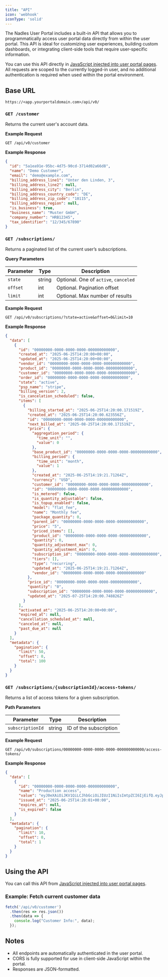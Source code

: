 ```yaml
---
title: "API"
icon: 'webhook'
iconType: 'solid'
---
```


The Nadles User Portal includes a built-in API that allows you to programmatically access user portal data directly from within the user portal. This API is ideal for customizing user experiences, building custom dashboards, or integrating client-side tools that require user-specific information.

You can use this API directly in [JavaScript injected into user portal pages](/user-portal/html-and-javascript). All requests are scoped to the currently logged-in user, and no additional authentication is required when used within the portal environment.

## Base URL

```
https://<app.yourportaldomain.com>/api/v0/
```

### `GET /customer`

Returns the current user's account data.

**Example Request**

```
GET /api/v0/customer
```

**Example Response**

```json
{
  "id": "5a1ea91e-95bc-4d75-90cd-3714d02a66d8",
  "name": "Demo Customer",
  "email": "demo@example.com",
  "billing_address_line1": "Unter den Linden, 3",
  "billing_address_line2": null,
  "billing_address_city": "Berlin",
  "billing_address_country_code": "DE",
  "billing_address_zip_code": "10115",
  "billing_address_region": null,
  "is_business": true,
  "business_name": "Muster GmbH",
  "company_number": "HRB12345",
  "tax_identifier": "12/345/67890"
}
```


### `GET /subscriptions/`

Returns a paginated list of the current user’s subscriptions.

**Query Parameters**

| Parameter | Type   | Description                           |
| --------- | ------ | ------------------------------------- |
| `state`   | string | Optional. One of `active`, `canceled` |
| `offset`  | int    | Optional. Pagination offset           |
| `limit`   | int    | Optional. Max number of results       |

**Example Request**

```
GET /api/v0/subscriptions/?state=active&offset=0&limit=10
```

**Example Response**

```json
{
  "data": [
    {
      "id": "00000000-0000-0000-0000-000000000000",
      "created_at": "2025-06-25T14:20:00+00:00",
      "updated_at": "2025-06-25T14:20:00+00:00",
      "vendor_id": "00000000-0000-0000-0000-000000000000",
      "product_id": "00000000-0000-0000-0000-000000000000",
      "customer_id": "00000000-0000-0000-0000-000000000000",
      "order_id": "00000000-0000-0000-0000-000000000000",
      "state": "active",
      "psp_name": "stripe",
      "billing_version": 2,
      "is_cancelation_scheduled": false,
      "items": [
        {
          "billing_started_at": "2025-06-25T14:20:00.171519Z",
          "created_at": "2025-06-25T14:20:00.623556Z",
          "id": "00000000-0000-0000-0000-000000000000",
          "next_billed_at": "2025-08-25T14:20:00.171519Z",
          "price": {
            "aggregation_period": {
              "time_unit": "",
              "value": 0
            },
            "base_product_id": "00000000-0000-0000-0000-000000000000",
            "billing_period": {
              "time_unit": "month",
              "value": 1
            },
            "created_at": "2025-06-25T14:19:21.71264Z",
            "currency": "USD",
            "customer_id": "00000000-0000-0000-0000-000000000000",
            "id": "00000000-0000-0000-0000-000000000000",
            "is_metered": false,
            "is_quantity_adjustable": false,
            "is_topup_enabled": false,
            "model": "flat_fee",
            "name": "Monthly fee",
            "package_quantity": 0,
            "parent_id": "00000000-0000-0000-0000-000000000000",
            "price": "5",
            "priced_items": [],
            "product_id": "00000000-0000-0000-0000-000000000000",
            "quantity": 0,
            "quantity_adjustment_max": 0,
            "quantity_adjustment_min": 0,
            "subscription_id": "00000000-0000-0000-0000-000000000000",
            "tiers": [],
            "type": "recurring",
            "updated_at": "2025-06-25T14:19:21.71264Z",
            "vendor_id": "00000000-0000-0000-0000-000000000000"
          },
          "price_id": "00000000-0000-0000-0000-000000000000",
          "quantity": "0",
          "subscription_id": "00000000-0000-0000-0000-000000000000",
          "updated_at": "2025-07-25T14:20:00.748826Z"
        }
      ],
      "activated_at": "2025-06-25T14:20:00+00:00",
      "expired_at": null,
      "cancellation_scheduled_at": null,
      "canceled_at": null,
      "past_due_at": null
    }
  ],
  "metadata": {
    "pagination": {
      "limit": 50,
      "offset": 0,
      "total": 100
    }
  }
}
```


### `GET /subscriptions/{subscriptionId}/access-tokens/`

Returns a list of access tokens for a given subscription.

**Path Parameters**

| Parameter        | Type   | Description            |
| ---------------- | ------ | ---------------------- |
| `subscriptionId` | string | ID of the subscription |

**Example Request**

```
GET /api/v0/subscriptions/00000000-0000-0000-0000-000000000000/access-tokens/
```

**Example Response**

```json
{
  "data": [
    {
      "id": "00000000-0000-0000-0000-000000000000",
      "name": "Production access",
      "value": "eyJ0eXAiOiJKV1QiLCJhbGciOiJIUzI1NiIsImtpZCI6IjEifQ.eyJpc...",
      "issued_at": "2025-06-25T14:20:01+00:00",
      "expires_at": null,
      "is_expired": false
    }
  ],
  "metadata": {
    "pagination": {
      "limit": 10,
      "offset": 0,
      "total": 1
    }
  }
}
```

## Using the API

You can call this API from [JavaScript injected into user portal pages](/user-portal/html-and-javascript).

### Example: Fetch current customer data

```javascript
fetch('/api/v0/customer')
  .then(res => res.json())
  .then(data => {
    console.log("Customer Info:", data);
  });
```

## Notes
- All endpoints are automatically authenticated in the user portal.
- CORS is fully supported for use in client-side JavaScript within the portal.
- Responses are JSON-formatted.